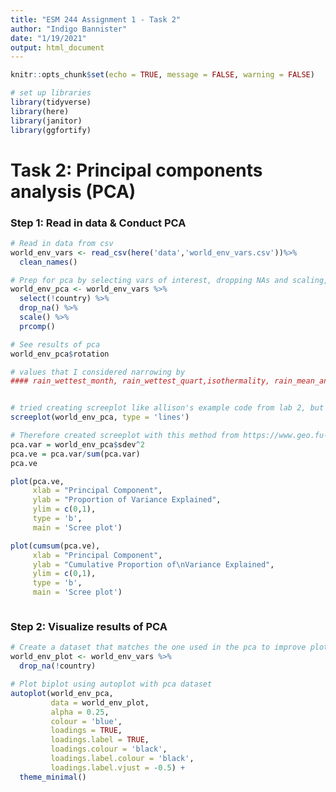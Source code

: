```yaml
---
title: "ESM 244 Assignment 1 - Task 2"
author: "Indigo Bannister"
date: "1/19/2021"
output: html_document
---
```


```r
knitr::opts_chunk$set(echo = TRUE, message = FALSE, warning = FALSE)

# set up libraries
library(tidyverse)
library(here)
library(janitor)
library(ggfortify)

```

# Task 2: Principal components analysis (PCA)

### Step 1: Read in data & Conduct PCA

```r

# Read in data from csv
world_env_vars <- read_csv(here('data','world_env_vars.csv'))%>% 
  clean_names()

# Prep for pca by selecting vars of interest, dropping NAs and scaling, and conduct PCA
world_env_pca <- world_env_vars %>% 
  select(!country) %>% 
  drop_na() %>% 
  scale() %>% 
  prcomp()

# See results of pca
world_env_pca$rotation

# values that I considered narrowing by
#### rain_wettest_month, rain_wettest_quart,isothermality, rain_mean_annual, temp_annual_range, temp_coldest_quart, temp_seasonality, temp_min_coldest_month


# tried creating screeplot like allison's example code from lab 2, but ran into errors with
screeplot(world_env_pca, type = 'lines')

# Therefore created screeplot with this method from https://www.geo.fu-berlin.de/en/v/soga/Geodata-analysis/Principal-Component-Analysis/PCA-an-example/Principal-Component-Analysis/index.html 
pca.var = world_env_pca$sdev^2
pca.ve = pca.var/sum(pca.var)
pca.ve

plot(pca.ve,
     xlab = "Principal Component",
     ylab = "Proportion of Variance Explained", 
     ylim = c(0,1), 
     type = 'b',
     main = 'Scree plot')

plot(cumsum(pca.ve), 
     xlab = "Principal Component", 
     ylab = "Cumulative Proportion of\nVariance Explained", 
     ylim = c(0,1),
     type = 'b',
     main = 'Scree plot')



```

### Step 2: Visualize results of PCA
```r
# Create a dataset that matches the one used in the pca to improve plots
world_env_plot <- world_env_vars %>% 
  drop_na(!country)

# Plot biplot using autoplot with pca dataset
autoplot(world_env_pca,
         data = world_env_plot,
         alpha = 0.25,
         colour = 'blue',
         loadings = TRUE,
         loadings.label = TRUE,
         loadings.colour = 'black',
         loadings.label.colour = 'black',
         loadings.label.vjust = -0.5) + 
  theme_minimal()



```

